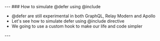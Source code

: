 


<Head>
  <title>Relay Modern Deep Dive Course</title>
</Head>

<Cover />
---
### How to simulate @defer using @include
<ul>
  <Appear>
    <li>@defer are still experimental in both GraphQL, Relay Modern and Apollo</li>
    <li>Let's see how to simulate defer using @include directive</li>
    <li>We going to use a custom hook to make our life and code simpler</li>
  </Appear>
</ul>
---
<CodeSurfer
  title="Simulating Defer"
  code={require('!raw-loader!./SimulatedDefer.js')}
  showNumbers={false}
  dark={true}
  lang="jsx"
  steps={[
    { notes: "Simulating Defer using @include" },
    { notes: "Defer is to skip some fields processing to later time" },
    { range: [43,83], notes: 'We have our Post Refetch Container' },
    { range: [48, 52], notes: 'We have an isMounted variables that will be true when the component is mounted' },
    { range: [57, 67], notes: 'We will only fetch comments when component isMounted is true' },
    { range: [70, 81], notes: 'Our refetch query receives post id and isMounted arguments' },
    { range: [16, 41], notes: 'Our Post will first render post title and description' },
    { range: [16, 41], notes: 'It will render comments when refetch after component mounted happened' },
    { range: [34, 40], notes: 'We render title and description and comments if available' },
    { range: [22, 32], notes: 'Comments are only rendered if available' },
    { range: [17, 20], notes: 'useSimulateRelayDefer will execute a refetch with given variables after mount' },
    { range: [7, 14], notes: 'useSimulateRelayDefer use useEffect without dependencies to be run only once' },
    { range: [7, 14], notes: 'it will do a refetch using getRefetchVariables return' },
    { notes: "@include will fetch more data after the componente has mounted" },
    { notes: "@defer will fetch more data after another query is done" },
  ]}
/>
